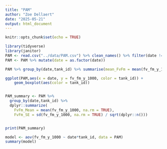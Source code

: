 ```yaml
---
title: "PAM"
author: "Zoe Dellaert"
date: "2025-05-21"
output: html_document
---
```


```r
knitr::opts_chunk$set(echo = TRUE)
```

```r
library(tidyverse)
library(janitor)
PAM <- read.csv("../data/PAM.csv") %>% clean_names() %>% filter(date != "20250519")
PAM <- PAM %>% mutate(date = as.factor(date))

PAM %>% group_by(date,tank_id) %>% summarise(mean_FvFm = mean(fv_fm_y_1000))

ggplot(PAM,aes(x = date, y = fv_fm_y_1000, color = tank_id)) + 
    geom_boxplot(aes(color = tank_id))


PAM_summary <- PAM %>%
  group_by(date,tank_id) %>%
  dplyr::summarize(
    FvFm_Mean = mean(fv_fm_y_1000, na.rm = TRUE),
    FvFm_SE = sd(fv_fm_y_1000, na.rm = TRUE) / sqrt(dplyr::n()))


print(PAM_summary)

model <- aov(fv_fm_y_1000 ~ date*tank_id, data = PAM)
summary(model)
```

